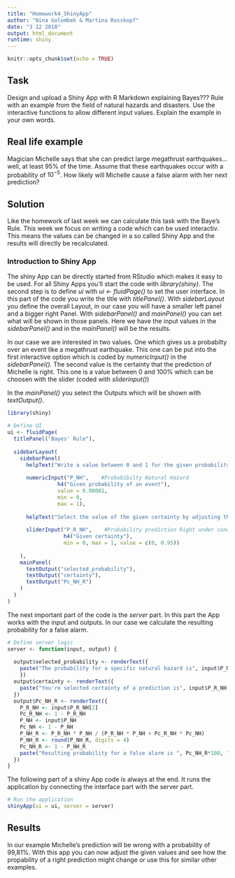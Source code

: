 ---
title: "Homework4_ShinyApp"
author: "Nina Golombek & Martina Rosskopf"
date: "3 12 2018"
output: html_document
runtime: shiny
---

```{r setup, include=FALSE}
knitr::opts_chunk$set(echo = TRUE)
```

## Task
Design and upload a Shiny App with R Markdown explaining Bayes??? Rule with an example from the field of natural hazards and disasters. Use the interactive functions to allow different input values. Explain the example in your own words.

## Real life example
Magician Michelle says that she can predict large megathrust earthquakes... well, at least 95% of the time. Assume that these earthquakes occur with a probability of $10^{-5}$. How likely will Michelle cause a false alarm with her next prediction?

## Solution
Like the homework of last week we can calculate this task with the Baye's Rule. This week we focus on writing a code which can be used interactiv. This means the values can be changed in a so called Shiny App and the results will directly be recalculated. 

### Introduction to Shiny App
The shiny App can be directly started from RStudio which makes it easy to be used. For all Shiny Apps you'll start the code with *library(shiny)*. The second step is to define *ui* with *ui <- fluidPage()* to set the user interface. In this part of the code you write the title with *titlePanel()*. With *sidebarLayout* you define the overall Layout, in our case you will have a smaller left panel and a bigger right Panel. With *sidebarPanel()* and *mainPanel()* you can set what will be shown in those panels. Here we have the input values in the *sidebarPanel()* and in the *mainPanel()* will be the results.

In our case we are interested in two values. One which gives us a probabilty over an event like a megathrust earthquake. This one can be put into the first interactive option which is coded by *numericInput()* in the *sidebarPanel()*. The second value is the certainty that the prediction of Michelle is right. This one is a value between 0 and 100% which can be choosen with the slider (coded with *sliderinput()*)

In the *mainPanel()* you select the Outputs which will be shown with *textOutput()*.

```{r}
library(shiny)

# Define UI 
ui <- fluidPage(
  titlePanel("Bayes' Rule"),
  
  sidebarLayout(
    sidebarPanel(
      helpText("Write a value between 0 and 1 for the given probability of a natural hazard"),
      
      numericInput("P_NH",    #Probabibilty Natural Hazard
                h4("Given probability of an event"),
                value = 0.00001,
                min = 0,
                max = 1),
                
      helpText("Select the value of the given certainty by adjusting the slider"),
      
      sliderInput("P_R_NH",    #Probability prediction Right under condition that Natural Hazard happened
                  h4("Given certainty"),
                  min = 0, max = 1, value = c(0, 0.95))
      
    ),
    mainPanel(
      textOutput("selected_probability"),
      textOutput("certainty"),
      textOutput("Pc_NH_R")
    )
  )
)
```

The next important part of the code is the *server* part. In this part the App works with the input and outputs. In our case we calculate the resulting probability for a false alarm.
```{r}

# Define server logic 
server <- function(input, output) {
   
  output$selected_probability <- renderText({ 
    paste("The probability for a specific natural hazard is", input$P_NH)
    })
  output$certainty <- renderText({
    paste("You're selected certainty of a prediction is", input$P_R_NH[2])
  })
  output$Pc_NH_R <- renderText({
    P_R_NH <- input$P_R_NH[2]
    Pc_R_NH <- 1 - P_R_NH
    P_NH <- input$P_NH
    Pc_NH <- 1 - P_NH
    P_NH_R <- P_R_NH * P_NH / (P_R_NH * P_NH + Pc_R_NH * Pc_NH)
    P_NH_R <- round(P_NH_R, digits = 4)
    Pc_NH_R <- 1 - P_NH_R
    paste("Resulting probability for a false alarm is ", Pc_NH_R*100, "%")
  })
}
```
The following part of a shiny App code is always at the end. It runs the application by connecting the interface part with the server part.

```{r}
# Run the application 
shinyApp(ui = ui, server = server)

```


## Results

In our example Michelle's prediction will be wrong with a probability of 99,81%. With this app you can now adjust the given values and see how the propability of a right prediction might change or use this for similar other examples.



